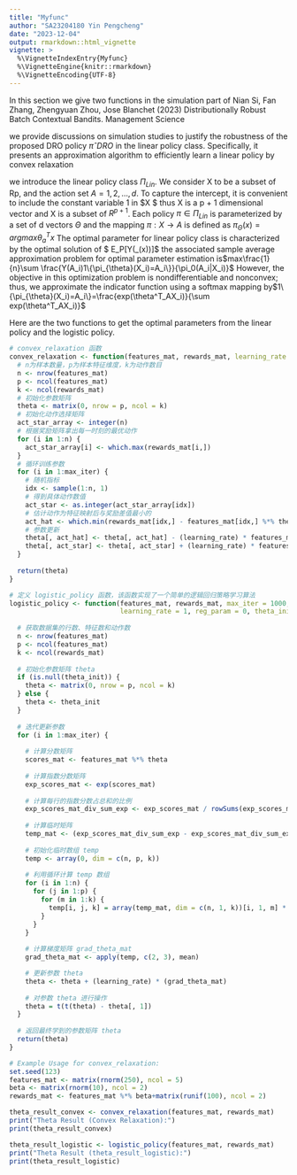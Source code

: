 ```yaml
---
title: "Myfunc"
author: "SA23204180 Yin Pengcheng"
date: "2023-12-04"
output: rmarkdown::html_vignette
vignette: >
  %\VignetteIndexEntry{Myfunc}
  %\VignetteEngine{knitr::rmarkdown}
  %\VignetteEncoding{UTF-8}
---
```


In this section we give two functions in the simulation part of Nian Si, Fan Zhang, Zhengyuan Zhou, Jose Blanchet (2023) Distributionally Robust Batch Contextual Bandits. Management Science

we provide discussions on simulation studies to justify the robustness of the proposed DRO policy $πˆ DRO$ in the linear policy class. Specifically, it presents an approximation algorithm to efficiently learn a linear policy by convex relaxation

we introduce the linear policy class $Π_{Lin}$.
We consider X to be a subset of Rp, and the action set
$A ={1, 2,..., d}$. To capture the intercept, it is convenient
to include the constant variable 1 in $X $ thus X is a p + 1 dimensional vector and X
is a subset of $R^{p+1}$. Each policy $π ∈ Π_{Lin}$ is parameterized
by a set of d vectors $Θ$ and the mapping $π : X → A$ is defined as
$π_Θ(x)=argmax{\theta^T_ax}$
The optimal parameter for linear policy class is characterized by the optimal solution of $ E_P[Y(\pi_\theta(x))]$ 
the associated sample average approximation problem for
optimal parameter estimation is$max\frac{1}{n}\sum \frac{Y(A_i)1\{\pi_{\theta}(X_i)=A_i\}}{\pi_0(A_i|X_i)}$
However, the objective in this optimization problem is
nondifferentiable and nonconvex; thus, we approximate
the indicator function using a softmax mapping by$1\{\pi_{\theta}(X_i)=A_i\}=\frac{exp(\theta^T_AX_i)}{\sum exp(\theta^T_AX_i)}$

Here are the two functions to get the optimal parameters from the linear policy and the logistic policy.

```r
# convex_relaxation 函数
convex_relaxation <- function(features_mat, rewards_mat, learning_rate = 0.1, max_iter = 10000) {
  # n为样本数量，p为样本特征维度，k为动作数目
  n <- nrow(features_mat)
  p <- ncol(features_mat)
  k <- ncol(rewards_mat)
  # 初始化参数矩阵
  theta <- matrix(0, nrow = p, ncol = k)
  # 初始化动作选择矩阵
  act_star_array <- integer(n)
  # 根据奖励矩阵拿出每一时刻的最优动作
  for (i in 1:n) {
    act_star_array[i] <- which.max(rewards_mat[i,])
  }
  # 循环训练参数
  for (i in 1:max_iter) {
    # 随机指标
    idx <- sample(1:n, 1)
    # 得到具体动作数值
    act_star <- as.integer(act_star_array[idx])
    # 估计动作为特征映射后与奖励差值最小的
    act_hat <- which.min(rewards_mat[idx,] - features_mat[idx,] %*% theta)
    # 参数更新
    theta[, act_hat] <- theta[, act_hat] - (learning_rate) * features_mat[idx,]
    theta[, act_star] <- theta[, act_star] + (learning_rate) * features_mat[idx,]
  }
  
  return(theta)
}
```

```r
# 定义 logistic_policy 函数，该函数实现了一个简单的逻辑回归策略学习算法
logistic_policy <- function(features_mat, rewards_mat, max_iter = 1000, 
                            learning_rate = 1, reg_param = 0, theta_init = NULL, intercept = TRUE) {
  
  # 获取数据集的行数、特征数和动作数
  n <- nrow(features_mat)
  p <- ncol(features_mat)
  k <- ncol(rewards_mat)
  
  # 初始化参数矩阵 theta
  if (is.null(theta_init)) {
    theta <- matrix(0, nrow = p, ncol = k)
  } else {
    theta <- theta_init
  }
  
  # 迭代更新参数
  for (i in 1:max_iter) {
    
    # 计算分数矩阵
    scores_mat <- features_mat %*% theta
    
    # 计算指数分数矩阵
    exp_scores_mat <- exp(scores_mat)
    
    # 计算每行的指数分数占总和的比例
    exp_scores_mat_div_sum_exp <- exp_scores_mat / rowSums(exp_scores_mat, na.rm = TRUE)
    
    # 计算临时矩阵
    temp_mat <- (exp_scores_mat_div_sum_exp - exp_scores_mat_div_sum_exp^2) * rewards_mat
    
    # 初始化临时数组 temp
    temp <- array(0, dim = c(n, p, k))
    
    # 利用循环计算 temp 数组
    for (i in 1:n) {
      for (j in 1:p) {
        for (m in 1:k) {
          temp[i, j, k] = array(temp_mat, dim = c(n, 1, k))[i, 1, m] * array(features_mat, dim = c(n, p, 1))[i, j, 1]
        }
      }
    }
    
    # 计算梯度矩阵 grad_theta_mat
    grad_theta_mat <- apply(temp, c(2, 3), mean)

    # 更新参数 theta
    theta <- theta + (learning_rate) * (grad_theta_mat)
    
    # 对参数 theta 进行操作
    theta = t(t(theta) - theta[, 1])
  }
  
  # 返回最终学到的参数矩阵 theta
  return(theta)
}

```

```r
# Example Usage for convex_relaxation:
set.seed(123)
features_mat <- matrix(rnorm(250), ncol = 5)
beta <- matrix(rnorm(10), ncol = 2)
rewards_mat <- features_mat %*% beta+matrix(runif(100), ncol = 2)

theta_result_convex <- convex_relaxation(features_mat, rewards_mat)
print("Theta Result (Convex Relaxation):")
print(theta_result_convex)

theta_result_logistic <- logistic_policy(features_mat, rewards_mat)
print("Theta Result (theta_result_logistic):")
print(theta_result_logistic)
```

